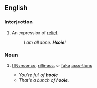 ==English==

===Interjection===
{{en-interjection}}

# {{context|US|South}} An expression of [[relief]].
#:''I am all done. '''Hooie'''!''

===Noun===
{{en-noun}}

# {{slang}} [[[[Nonsense]], [[silliness]], or [[fake]] [[assertions]]
#*''You're full of '''hooie'''.''
#*''That's a bunch of '''hooie'''.''